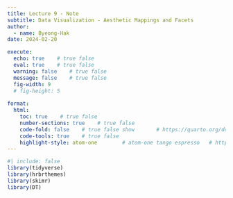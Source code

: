 ```yaml
---
title: Lecture 9 - Note
subtitle: Data Visualization - Aesthetic Mappings and Facets
author: 
  - name: Byeong-Hak
date: 2024-02-20

execute: 
  echo: true    # true false
  eval: true    # true false
  warning: false    # true false
  message: false    # true false
  fig-width: 9
  # fig-height: 5
  
format: 
  html:
    toc: true    # true false
    number-sections: true    # true false
    code-fold: false    # true false show       # https://quarto.org/docs/output-formats/html-code.html
    code-tools: true    # true false
    highlight-style: atom-one        # atom-one tango espresso   # https://quarto.org/docs/output-formats/html-code.html#highlighting
---
```



```r
#| include: false
library(tidyverse)
library(hrbrthemes)
library(skimr)
library(DT)

```


